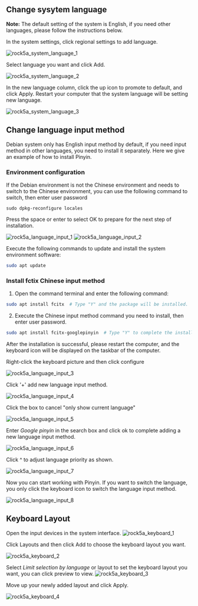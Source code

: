 ## Change sysytem language

**Note:** The default setting of the system is English, if you need other languages, please follow the instructions below.

In the system settings, click regional settings to add language.

![rock5a_system_language_1](/img/rock5a/rock5a_system_language_1.webp)

Select language you want and click Add.

![rock5a_system_language_2](/img/rock5a/rock5a_system_language_2.webp)

In the new language column, click the up icon to promote to default, and click Apply. Restart your computer that the system language will be setting new language.

![rock5a_system_language_3](/img/rock5a/rock5a_system_language_3.webp)

## Change language input method

Debian system only has English input method by default, if you need input method in other languages, you need to install it separately. Here we give an example of how to install Pinyin.

### Environment configuration

If the Debian environment is not the Chinese environment and needs to switch to the Chinese environment, you can use the following command to switch, then enter user password

    sudo dpkg-reconfigure locales

Press the space or enter to select OK to prepare for the next step of installation.

![rock5a_language_input_1](/img/rock5a/rock5a_language_input_1.webp)
![rock5a_language_input_2](/img/rock5a/rock5a_language_input_2.webp)

Execute the following commands to update and install the system environment software:

```bash
sudo apt update
```

### Install fctix Chinese input method

1.  Open the command terminal and enter the following command:

```bash
sudo apt install fcitx  # Type "Y" and the package will be installed.
```

2.  Execute the Chinese input method command you need to install, then enter user password.

```bash
sudo apt install fcitx-googlepinyin  # Type "Y" to complete the installation.
```

After the installation is successful, please restart the computer, and the keyboard icon will be displayed on the taskbar of the computer.

Right-click the keyboard picture and then click configure

![rock5a_language_input_3](/img/rock5a/rock5a_language_input_3.webp)

Click '+' add new language input method.

![rock5a_language_input_4](/img/rock5a/rock5a_language_input_4.webp)

Click the box to cancel "only show current language"

![rock5a_language_input_5](/img/rock5a/rock5a_language_input_5.webp)

Enter _Google pinyin_ in the search box and click ok to complete adding a new language input method.

![rock5a_language_input_6](/img/rock5a/rock5a_language_input_6.webp)

Click ^ to adjust language priority as shown.

![rock5a_language_input_7](/img/rock5a/rock5a_language_input_7.webp)

Now you can start working with Pinyin. If you want to switch the language, you only click the keyboard icon to switch the language input method.

![rock5a_language_input_8](/img/rock5a/rock5a_language_input_8.webp)

## Keyboard Layout

Open the input devices in the system interface.
![rock5a_keyboard_1](/img/rock5a/rock5a_keyboard_1.webp)

Click Layouts and then click Add to choose the keyboard layout you want.

![rock5a_keyboard_2](/img/rock5a/rock5a_keyboard_2.webp)

Select _Limit selection by language_ or layout to set the keyboard layout you want, you can click preview to view.
![rock5a_keyboard_3](/img/rock5a/rock5a_keyboard_3.webp)

Move up your newly added layout and click Apply.

![rock5a_keyboard_4](/img/rock5a/rock5a_keyboard_4.webp)
